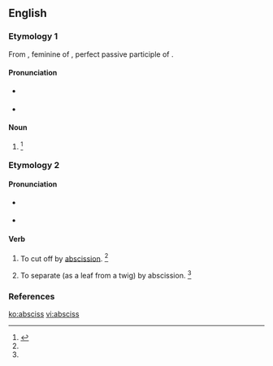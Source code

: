 ==English==

===Etymology 1===
From {{etyl|la|en}} {{term|abscissa|lang=la}}, feminine of {{term|abscissus|lang=la}}, perfect passive participle of {{term|abscindo|abscindō|cut asunder|lang=la}}.

====Pronunciation====
* {{a|RP}} {{IPA|/ˈæb.sɪs/}}
* {{a|US}} {{IPA|/ˈæb.sɪs/}}

====Noun====
{{en-noun|es}}

# {{alternate form of |abscissa}}{{defdate|First attested in the late 17<sup>th</sup> century.}}<ref name=SOED>{{reference-book | last =| first = | authorlink =  | coauthors =  | editor =Brown, Lesley  | others =  | title = The Shorter Oxford English Dictionary | origdate =  | origyear = 1933| origmonth =  | url =  | format =  | accessdate =  | accessyear =  | accessmonth =  | edition = 5th | date =  | year =2003| month =  | publisher =Oxford University Press  | location =Oxford, UK | language =  | id =  | doi = | isbn =978-0-19-860575-7 | lccn = | ol = | pages =8| chapter =  | chapterurl =  | quote =}}</ref>

===Etymology 2===
{{back-form|abscission}}

====Pronunciation====
* {{a|RP}} {{IPA|/əbˈsɪs/}}
* {{a|US}} {{IPA|/æbˈsɪs/}}
{{rfap|UK|UK}}

====Verb====
{{en-verb|absciss|es}}

# {{context|transitive|lang=en}} To cut off by [[abscission]]. {{defdate|First attested in the mid 19<sup>th</sup> century.}}<ref name=SOED/>
# {{context|intransitive|lang=en}} To separate (as a leaf from a twig) by abscission. {{defdate|First attested in the mid 19<sup>th</sup> century.}}<ref name=SOED/>

===References===
<references/>

[[ko:absciss]]
[[vi:absciss]]